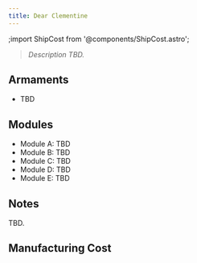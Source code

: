 ```yaml
---
title: Dear Clementine
---
```

;import ShipCost from '@components/ShipCost.astro';


> *Description TBD.*


## Armaments
* TBD


## Modules
* Module A: TBD 
* Module B: TBD 
* Module C: TBD 
* Module D: TBD
* Module E: TBD


## Notes

TBD.


## Manufacturing Cost

<ShipCost shipName="Clementine" />